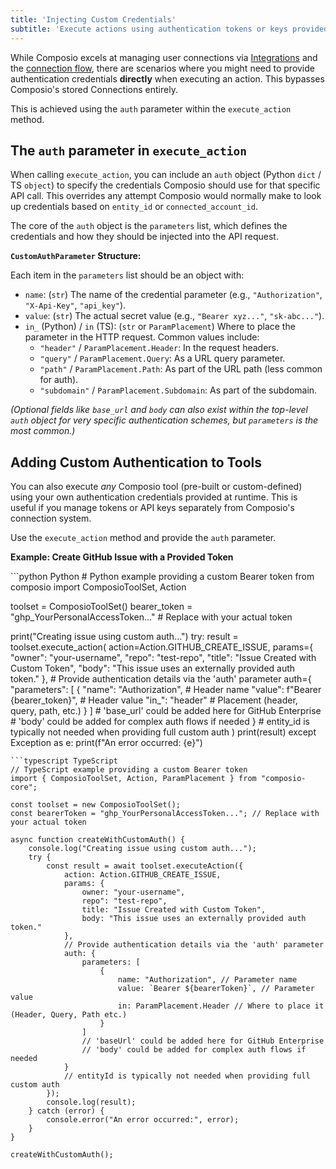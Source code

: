 ```yaml
---
title: 'Injecting Custom Credentials'
subtitle: 'Execute actions using authentication tokens or keys provided at runtime'
---
```


While Composio excels at managing user connections via [Integrations](/auth/set-up-integrations) and the [connection flow](/auth/connection), there are scenarios where you might need to provide authentication credentials **directly** when executing an action. This bypasses Composio's stored Connections entirely.

This is achieved using the `auth` parameter within the `execute_action` method.

## The `auth` parameter in `execute_action`

When calling `execute_action`, you can include an `auth` object (Python `dict` / TS `object`) to specify the credentials Composio should use for that specific API call. This overrides any attempt Composio would normally make to look up credentials based on `entity_id` or `connected_account_id`.

The core of the `auth` object is the `parameters` list, which defines the credentials and how they should be injected into the API request.

**`CustomAuthParameter` Structure:**

Each item in the `parameters` list should be an object with:

*   `name`: (`str`) The name of the credential parameter (e.g., `"Authorization"`, `"X-Api-Key"`, `"api_key"`).
*   `value`: (`str`) The actual secret value (e.g., `"Bearer xyz..."`, `"sk-abc..."`).
*   `in_` (Python) / `in` (TS): (`str` or `ParamPlacement`) Where to place the parameter in the HTTP request. Common values include:
    *   `"header"` / `ParamPlacement.Header`: In the request headers.
    *   `"query"` / `ParamPlacement.Query`: As a URL query parameter.
    *   `"path"` / `ParamPlacement.Path`: As part of the URL path (less common for auth).
    *   `"subdomain"` / `ParamPlacement.Subdomain`: As part of the subdomain.

*(Optional fields like `base_url` and `body` can also exist within the top-level `auth` object for very specific authentication schemes, but `parameters` is the most common.)*

## Adding Custom Authentication to Tools

You can also execute *any* Composio tool (pre-built or custom-defined) using your own authentication credentials provided at runtime. This is useful if you manage tokens or API keys separately from Composio's connection system.

Use the `execute_action` method and provide the `auth` parameter.

**Example: Create GitHub Issue with a Provided Token**

<CodeGroup>
```python Python
# Python example providing a custom Bearer token
from composio import ComposioToolSet, Action

toolset = ComposioToolSet()
bearer_token = "ghp_YourPersonalAccessToken..." # Replace with your actual token

print("Creating issue using custom auth...")
try:
    result = toolset.execute_action(
        action=Action.GITHUB_CREATE_ISSUE,
        params={
            "owner": "your-username",
            "repo": "test-repo",
            "title": "Issue Created with Custom Token",
            "body": "This issue uses an externally provided auth token."
        },
        # Provide authentication details via the 'auth' parameter
        auth={
            "parameters": [
                {
                    "name": "Authorization", # Header name
                    "value": f"Bearer {bearer_token}", # Header value
                    "in_": "header" # Placement (header, query, path, etc.)
                }
            ]
            # 'base_url' could be added here for GitHub Enterprise
            # 'body' could be added for complex auth flows if needed
        }
        # entity_id is typically not needed when providing full custom auth
    )
    print(result)
except Exception as e:
    print(f"An error occurred: {e}")
```
```typescript TypeScript
// TypeScript example providing a custom Bearer token
import { ComposioToolSet, Action, ParamPlacement } from "composio-core";

const toolset = new ComposioToolSet();
const bearerToken = "ghp_YourPersonalAccessToken..."; // Replace with your actual token

async function createWithCustomAuth() {
    console.log("Creating issue using custom auth...");
    try {
        const result = await toolset.executeAction({
            action: Action.GITHUB_CREATE_ISSUE,
            params: {
                owner: "your-username",
                repo": "test-repo",
                title: "Issue Created with Custom Token",
                body: "This issue uses an externally provided auth token."
            },
            // Provide authentication details via the 'auth' parameter
            auth: {
                parameters: [
                    {
                        name: "Authorization", // Parameter name
                        value: `Bearer ${bearerToken}`, // Parameter value
                        in: ParamPlacement.Header // Where to place it (Header, Query, Path etc.)
                    }
                ]
                // 'baseUrl' could be added here for GitHub Enterprise
                // 'body' could be added for complex auth flows if needed
            }
            // entityId is typically not needed when providing full custom auth
        });
        console.log(result);
    } catch (error) {
        console.error("An error occurred:", error);
    }
}

createWithCustomAuth();
```
</CodeGroup>